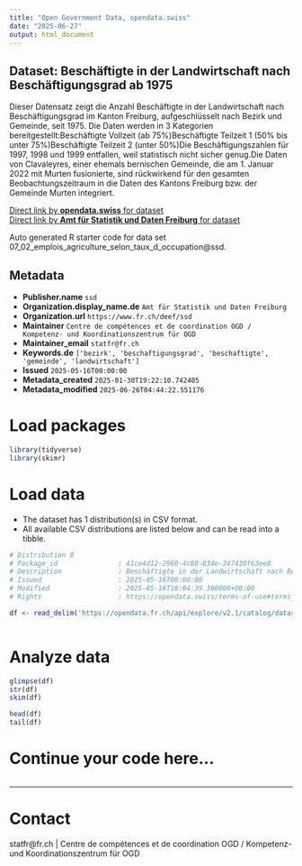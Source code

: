 ```yaml
---
title: "Open Government Data, opendata.swiss"
date: "2025-06-27"
output: html_document
---
```


## Dataset: Beschäftigte in der Landwirtschaft nach Beschäftigungsgrad ab 1975

Dieser Datensatz zeigt die Anzahl Beschäftigte in der Landwirtschaft nach Beschäftigungsgrad im Kanton Freiburg, aufgeschlüsselt nach Bezirk und Gemeinde, seit 1975. Die Daten werden in 3 Kategorien bereitgestellt:Beschäftigte Vollzeit (ab 75%)Beschäftigte Teilzeit 1 (50% bis unter 75%)Beschäftigte Teilzeit 2 (unter 50%)Die
Beschäftigungszahlen für 1997, 1998 und 1999 entfallen, weil statistisch nicht
sicher genug.Die Daten von Clavaleyres, einer ehemals bernischen Gemeinde, die am 1. Januar 2022 mit Murten fusionierte, sind rückwirkend für den gesamten Beobachtungszeitraum in die Daten des Kantons Freiburg bzw. der Gemeinde Murten integriert.

[Direct link by **opendata.swiss** for dataset](https://opendata.swiss/de/dataset/beschaftigte-in-der-landwirtschaft-nach-beschaftigungsgrad-ab-1975)<br>
[Direct link by **Amt für Statistik und Daten Freiburg** for dataset](https://opendata.fr.ch/explore/dataset/07_02_emplois_agriculture_selon_taux_d_occupation/)

Auto generated R starter code for data set 07_02_emplois_agriculture_selon_taux_d_occupation@ssd.

## Metadata

- **Publisher.name** `ssd`
- **Organization.display_name.de** `Amt für Statistik und Daten Freiburg`
- **Organization.url** `https://www.fr.ch/deef/ssd`
- **Maintainer** `Centre de compétences et de coordination OGD / Kompetenz- und Koordinationszentrum für OGD`
- **Maintainer_email** `statfr@fr.ch`
- **Keywords.de** `['bezirk', 'beschaftigungsgrad', 'beschaftigte', 'gemeinde', 'landwirtschaft']`
- **Issued** `2025-05-16T00:00:00`
- **Metadata_created** `2025-01-30T19:22:10.742405`
- **Metadata_modified** `2025-06-26T04:44:22.551176`


# Load packages

```r

library(tidyverse)
library(skimr)

```

# Load data

-   The dataset has 1 distribution(s) in CSV format.
-   All available CSV distributions are listed below and can be read into a tibble.

```r

# Distribution 0
# Package_id               : 41ce4d12-2960-4c80-834e-247430f63ee8
# Description              : Beschäftigte in der Landwirtschaft nach Beschäftigungsgrad ab 1975 (csv)
# Issued                   : 2025-05-16T00:00:00
# Modified                 : 2025-05-16T10:04:39.300000+00:00
# Rights                   : https://opendata.swiss/terms-of-use#terms_by

df <- read_delim('https://opendata.fr.ch/api/explore/v2.1/catalog/datasets/07_02_emplois_agriculture_selon_taux_d_occupation/exports/csv?use_labels=true')



```

# Analyze data

```r

glimpse(df)
str(df)
skim(df)

head(df)
tail(df)

```

# Continue your code here...

```r

```

------------------------------------------------------------------------

# Contact

statfr@fr.ch | Centre de compétences et de coordination OGD / Kompetenz- und Koordinationszentrum für OGD
